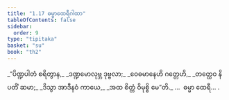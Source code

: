 ```yaml
---
title: "1.17 ဓမ္မာထေရီဂါထာ"
tableOfContents: false
sidebar:
  order: 9
type: "tipitaka"
basket: "su"
book: "th2"
---
```



<DynamicBreadcrumb />

<Division number="17" book="th2">

<Paragraph number="34" type="verses" book="th2">
_“ပိဏ္ဍပါတံ စရိတွာန,_  
_ဒဏ္ဍမောလုဗ္ဘ ဒုဗ္ဗလာ;_  
_ဝေဓမာနေဟိ ဂတ္တေဟိ,_  
_တတ္ထေဝ နိပတိံ ဆမာ;_  
_ဒိသွာ အာဒီနဝံ ကာယေ,_  
_အထ စိတ္တံ ဝိမုစ္စိ မေ”တိ._  


</Paragraph>
</Division>

<Paragraph number="35" type="center" book="th2">
…  ဓမ္မာ ထေရီ… .
</Paragraph>